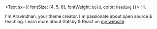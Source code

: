 <Text sx={{ fontSize: [4, 5, 6], fontWeight: `bold`, color: `heading` }}>
  Hi.
</Text>

I'm Aravindhan, your theme creator. I'm passionate about open source & teaching. Learn more about Gatsby & React on [my website](https://www.lekoarts.de?utm_source=minimal-blog&utm_medium=Starter).
